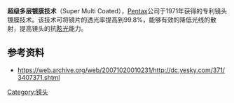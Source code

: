 '''超级多层镀膜技术'''（Super Multi Coated），[[Pentax|Pentax]]公司于1971年获得的专利镜头镀膜技术。该技术可将镜片的透光率提高到99.8%，能够有效的降低光线的散射，提高镜头的抗[[眩光|眩光]]能力。

== 参考资料 ==
* https://web.archive.org/web/20071020010231/http://dc.yesky.com/371/3407371.shtml

[[Category:镜头|Category:镜头]]